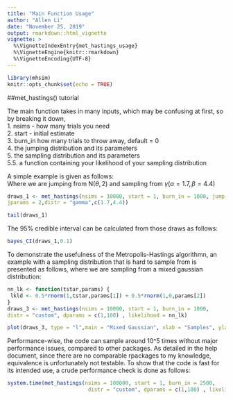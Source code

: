 ```yaml
---
title: "Main Function Usage"
author: "Allen Li"
date: "November 25, 2019"
output: rmarkdown::html_vignette
vignette: >
  %\VignetteIndexEntry{met_hastings_usage}
  %\VignetteEngine{knitr::rmarkdown}
  %\VignetteEncoding{UTF-8}
---
```


```r
library(mhsim)
knitr::opts_chunk$set(echo = TRUE)
```

##met_hastings() tutorial

The main function takes in many inputs, which may be confusing at first, so by breaking it down,  
1. nsims - how many trials you need  
2. start - initial estimate  
3. burn_in how many trials to throw away, default = 0  
4. the jumping distribution and its parameters  
5. the sampling distribution and its parameters   
5.5. a function containing your likelihood of your sampling distribution  

A simple example is given as follows:  
Where we are jumping from N$(\theta,2)$
and sampling from $\gamma(\alpha = 1.7, \beta = 4.4)$
```r
draws_1 <- met_hastings(nsims = 10000, start = 1, burn_in = 1000, jump = "normal",
jparams = 2,distr = "gamma",c(1.7,4.4))

tail(draws_1)
```

The 95% credible interval can be calculated from those draws as follows:
```r
bayes_CI(draws_1,0.1)
```
To demonstrate the usefulness of the Metropolis-Hastings algorithmn, an example with a
sampling distribution that is hard to sample from is presented as follows,
where we are sampling from a mixed gaussian distribution:

```r
nn_lk <- function(tstar,params) {
 lkld <- 0.5*rnorm(1,tstar,params[1]) + 0.5*rnorm(1,0,params[2])
}
draws_3 <- met_hastings(nsims = 10000, start = 1, burn_in = 1000,
distr = "custom", dparams = c(1,100) , likelihood = nn_lk)

plot(draws_3, type = "l",main = "Mixed Gaussian", xlab = "Samples", ylab = "#")
```

Performance-wise, the code can sample around 10^5 times without major performance issues, compared to other packages. As detailed in the help document, since there are no comparable rpackages to my knowledge, equivalence is unfortunately not testable. To show that the code is fast for its intended use, a crude performance check is done as follows: 

```r
system.time(met_hastings(nsims = 100000, start = 1, burn_in = 2500,
                          distr = "custom", dparams = c(1,100) , likelihood = nn_lk))
```
